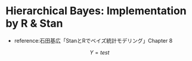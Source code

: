 # Hierarchical Bayes: Implementation by R & Stan

- reference:石田基広「StanとRでベイズ統計モデリング」Chapter 8

$$
Y = test
$$
